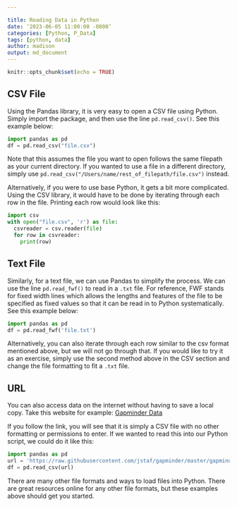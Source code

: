 ```yaml
---

title: Reading Data in Python
date: ‘2023-06-05 11:00:00 -0800’
categories: [Python, P_Data]
tags: [python, data]
author: madison
output: md_document
---
```


    
```r
knitr::opts_chunk$set(echo = TRUE)
```

## CSV File

Using the Pandas library, it is very easy to open a CSV file using Python. Simply import the package, and then use the line `pd.read_csv()`. See this example below:

```python
import pandas as pd
df = pd.read_csv("file.csv")
```


Note that this assumes the file you want to open follows the same filepath as your current directory. If you wanted to use a file in a different directory, simply use `pd.read_csv("/Users/name/rest_of_filepath/file.csv")` instead.

Alternatively, if you were to use base Python, it gets a bit more complicated. Using the CSV library, it would have to be done by iterating through each row in the file. Printing each row would look like this:

```python
import csv
with open("file.csv", 'r') as file:
  csvreader = csv.reader(file)
  for row in csvreader:
    print(row)
```

## Text File

Similarly, for a text file, we can use Pandas to simplify the process. We can use the line `pd.read_fwf()` to read in a `.txt` file. For reference, FWF stands for fixed width lines which allows the lengths and features of the file to be specified as fixed values so that it can be read in to Python systematically. See this example below:

```python
import pandas as pd
df = pd.read_fwf('file.txt')
```


Alternatively, you can also iterate through each row similar to the csv format mentioned above, but we will not go through that. If you would like to try it as an exercise, simply use the second method above in the CSV section and change the file formatting to fit a `.txt` file.

## URL

You can also access data on the internet without having to save a local copy. Take this website for example: [Gapminder Data](https://raw.githubusercontent.com/jstaf/gapminder/master/gapminder/gapminder.csv)

If you follow the link, you will see that it is simply a CSV file with no other formatting or permissions to enter. If we wanted to read this into our Python script, we could do it like this:

```python
import pandas as pd
url = 'https://raw.githubusercontent.com/jstaf/gapminder/master/gapminder/gapminder.csv'
df = pd.read_csv(url)
```


There are many other file formats and ways to load files into Python. There are great resources online for any other file formats, but these examples above should get you started.